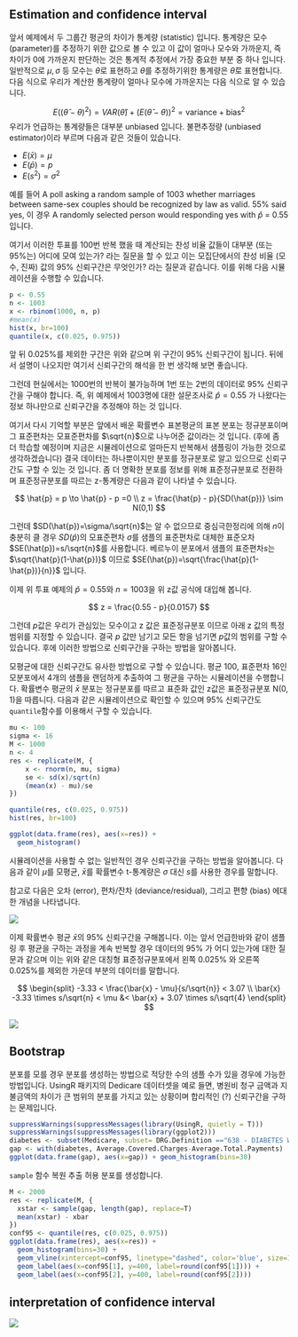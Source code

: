

## Estimation and confidence interval 

앞서 예제에서 두 그룹간 평균의 차이가 통계량 (statistic) 입니다. 통계량은 모수 (parameter)를 추정하기 위한 값으로 볼 수 있고 이 값이 얼마나 모수와 가까운지, 즉 차이가 0에 가까운지 판단하는 것은 통계적 추정에서 가장 중요한 부분 중 하나 입니다. 일반적으로 $\mu, \sigma$ 등 모수는 $\theta$로 표현하고 $\theta$를 추정하기위한 통계량은 $\hat{\theta}$로 표현합니다. 다음 식으로 우리가 계산한 통계량이 얼마나 모수에 가까운지는 다음 식으로 알 수 있습니다. 

$$
E((\hat{\theta} - \theta)^2) = VAR(\hat{\theta}) + (E(\hat{\theta}-\theta))^2 = \text{variance} + \text{bias}^2
$$
우리가 언급하는 통계량들은 대부분 unbiased 입니다. 불편추정량 (unbiased estimator)이라 부르며 다음과 같은 것들이 있습니다. 

* $E(\bar{x}) = \mu$
* $E(\bar{p}) = p$
* $E(s^2) = \sigma^2$

예를 들어 A poll asking a random sample of 1003 whether marriages between same-sex couples should be recognized by law as valid. 55% said yes, 이 경우 A randomly selected person would responding yes with $\hat{p}$  = 0.55 입니다. 

여기서 이러한 투표를 100번 반복 했을 때 계산되는 찬성 비율 값들이 대부분 (또는 95%는) 어디에 모여 있는가? 라는 질문을 할 수 있고 이는 모집단에서의 찬성 비율 (모수, 진짜) 값의 95% 신뢰구간은 무엇인가? 라는 질문과 같습니다. 이를 위해 다음 시뮬레이션을 수행할 수 있습니다. 

```r

p <- 0.55
n <- 1003
x <- rbinom(1000, n, p)
#mean(x)
hist(x, br=100)
quantile(x, c(0.025, 0.975))

```

앞 뒤 0.025%를 제외한 구간은 위와 같으며 위 구간이  95% 신뢰구간이 됩니다. 뒤에서 설명이 나오지만 여기서 신뢰구간의 해석을 한 번 생각해 보면 좋습니다. 

그런데 현실에서는 1000번의 반복이 불가능하며 1번 또는 2번의 데이터로 95% 신뢰구간을 구해야 합니다. 즉, 위 예제에서 1003명에 대한 설문조사로 $\hat{p}=0.55$ 가 나왔다는 정보 하나만으로 신뢰구간을 추정해야 하는 것 입니다. 

여기서 다시 기억할 부분은 앞에서 배운 확률변수 표본평균의 표본 분포는 정규분포이며 그 표준편차는 모표준편차를 $\sqrt{n}$으로 나누어준 값이라는 것 입니다. (후에 좀 더 학습할 예정이며 지금은 시뮬레이션으로 얼마든지 반복해서 샘플링이 가능한 것으로 생각하겠습니다) 결국 데이터는 하나뿐이지만 분포를 정규분포로 알고 있으므로 신뢰구간도 구할 수 있는 것 입니다. 좀 더 명확한 분포를 정보를 위해 표준정규분포로 전환하며 표준정규분포를 따르는 z-통계량은 다음과 같이 나타낼 수 있습니다.


$$
\hat{p} = p \to \hat{p} - p =0 \\
z = \frac{\hat{p} - p}{SD(\hat{p})} \sim N(0,1) 
$$



그런데 $SD(\hat{p})=\sigma/\sqrt{n}$는 알 수 없으므로 중심극한정리에 의해 $n$이 충분히 클 경우 $SD(\hat{p})$의 모표준편차 $\sigma$를 샘플의 표준편차로 대체한 표준오차 $SE(\hat{p})=s/\sqrt{n}$를 사용합니다. 베르누이 분포에서 샘플의 표준편차$s$는 $\sqrt{\hat{p}(1-\hat{p})}$ 이므로 $SE(\hat{p})=\sqrt{\frac{\hat{p}(1-\hat{p})}{n}}$ 입니다. 


이제 위 투표 예제의 $\hat{p}=0.55$와 $n=1003$을 위 z값 공식에 대입해 봅니다. 

$$
z = \frac{0.55 - p}{0.0157} 
$$

그런데 $p$값은 우리가 관심있는 모수이고 z 값은 표준정규분포 이므로 아래 z 값의 특정 범위를 지정할 수 있습니다. 결국 $p$ 값만 남기고 모든 항을 넘기면 $p$값의 범위를 구할 수 있습니다. 후에 이러한 방법으로 신뢰구간을 구하는 방법을 알아봅니다. 


모평균에 대한 신뢰구간도 유사한 방법으로 구할 수 있습니다. 평균 100, 표준편차 16인 모분포에서 4개의 샘플을 랜덤하게 추출하여 그 평균을 구하는 시뮬레이션을 수행합니다. 확률변수 평균의 $\bar{x}$ 분포는 정규분포를 따르고 표준화 값인 z값은 표준정규분포 N(0, 1)을 따릅니다. 다음과 같은 시뮬레이션으로 확인할 수 있으며 95% 신뢰구간도 ```quantile```함수를 이용해서 구할 수 있습니다. 

```r

mu <- 100
sigma <- 16
M <- 1000
n <- 4
res <- replicate(M, {
	x <- rnorm(n, mu, sigma)
	se <- sd(x)/sqrt(n)
	(mean(x) - mu)/se
})

quantile(res, c(0.025, 0.975))
hist(res, br=100)
```


```r

ggplot(data.frame(res), aes(x=res)) + 
  geom_histogram()

```
 

시뮬레이션을 사용할 수 없는 일반적인 경우 신뢰구간을 구하는 방법을 알아봅니다. 다음과 같이 $\mu$를 모평균, $\bar{x}$를 확률변수 t-통계량은 $\sigma$ 대신 $s$를 사용한 경우를 말합니다.  
 
\begin{split}
\bar{x} &= \mu \to \bar{x} - \mu =0 \\

z &= \frac{\bar{x} - \mu}{\sigma / \sqrt{n}} \sim N(0,1) \\

t &= \frac{\bar{x} - \mu}{s/\sqrt{n}} \sim T
\end{split}




참고로 다음은 오차 (error), 편차/잔차 (deviance/residual), 그리고 편향 (bias) 에대한 개념을 나타냅니다. 

![](images/08/03.PNG)


이제 확률변수 평균 $\bar{x}$의 95% 신뢰구간을 구해봅니다. 이는 앞서 언급한바와 같이 샘플링 후 평균을 구하는 과정을 계속 반복할 경우 데이터의 95% 가 어디 있는가에 대한 질문과 같으며 이는 위와 같은 대칭형 표준정규분포에서 왼쪽 0.025% 와 오른쪽 0.025%를 제외한 가운데 부분의 데이터를 말합니다. 

$$
\begin{split}
-3.33 <  \frac{\bar{x} - \mu}{s/\sqrt{n}} < 3.07 \\
\bar{x} -3.33 \times s/\sqrt{n}  < \mu &< \bar{x} + 3.07 \times s/\sqrt{4}  
\end{split}
$$


![](images/08/04.PNG)



## Bootstrap 

분포를 모를 경우 분포를 생성하는 방법으로 적당한 수의 샘플 수가 있을 경우에 가능한 방법입니다. UsingR 패키지의 Dedicare 데이터셋을 예로 들면, 병원비 청구 금액과 지불금액의 차이가 큰 범위의 분포를 가지고 있는 상황이며 합리적인 (?) 신뢰구간을 구하는 문제입니다. 





```r
suppressWarnings(suppressMessages(library(UsingR, quietly = T)))
suppressWarnings(suppressMessages(library(ggplot2)))
diabetes <- subset(Medicare, subset= DRG.Definition =="638 - DIABETES W CC")
gap <- with(diabetes, Average.Covered.Charges-Average.Total.Payments)
ggplot(data.frame(gap), aes(x=gap)) + geom_histogram(bins=30)
```

```sample``` 함수 복원 추출 허용 분포를 생성합니다.  

```r
M <- 2000
res <- replicate(M, {
  xstar <- sample(gap, length(gap), replace=T)
  mean(xstar) - xbar
})
conf95 <- quantile(res, c(0.025, 0.975))
ggplot(data.frame(res), aes(x=res)) + 
  geom_histogram(bins=30) +
  geom_vline(xintercept=conf95, linetype="dashed", color='blue', size=1.2) +
  geom_label(aes(x=conf95[1], y=400, label=round(conf95[1]))) +
  geom_label(aes(x=conf95[2], y=400, label=round(conf95[2])))
```

## interpretation of confidence interval 

![](images/08/07.PNG)


